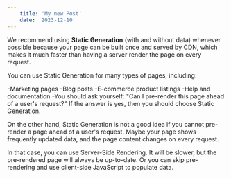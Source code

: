```yaml
---
    title: 'My new Post'
    date: '2023-12-10'
---
```


We recommend using **Static Generation** (with and without data) whenever possible because your page can be built once and served by CDN, which makes it much faster than having a server render the page on every request.

You can use Static Generation for many types of pages, including:

-Marketing pages
-Blog posts
-E-commerce product listings
-Help and documentation
-You should ask yourself: "Can I pre-render this page ahead of a user's request?" If the answer is yes, then you should choose Static Generation.

On the other hand, Static Generation is not a good idea if you cannot pre-render a page ahead of a user's request. Maybe your page shows frequently updated data, and the page content changes on every request.

In that case, you can use Server-Side Rendering. It will be slower, but the pre-rendered page will always be up-to-date. Or you can skip pre-rendering and use client-side JavaScript to populate data.